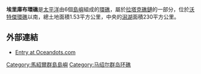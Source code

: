 {{Infobox islands
| name             = 埃里庫布環礁
| image name       = Erikubatoll.jpg
| image size       = 250px
| image caption    =
| locator map      = {{Location map|Marshall islands|lat=9.1|long=170}}
| map_custom = yes
| location         = [[太平洋|太平洋]]北部
| coordinates      = {{coord|09|08|30|N|170|00|00|E|display=inline}}
| country          = {{MHL}}
| archipelago      = [[拉塔克礁鏈|拉塔克礁鏈]]
| total islands    = 6
| area             = 1.53平方公里
| elevation_m      = 3
| population       = 0
}}

'''埃里庫布環礁'''是[[太平洋|太平洋]]由6個[[島嶼|島嶼]]組成的[[環礁|環礁]]，屬於[[拉塔克礁鏈|拉塔克礁鏈]]的一部分，位於[[沃特傑環礁|沃特傑環礁]]以南，總土地面積1.53平方公里，中央的[[潟湖|潟湖]]面積230平方公里。

==外部連結==
*[http://www.oceandots.com/pacific/marshall/erikub.php Entry at Oceandots.com]{{Wayback|url=http://www.oceandots.com/pacific/marshall/erikub.php |date=20101223043232 }}

{{Marshalls-stub}}

{{Marshall Islands}}

[[Category:馬紹爾群島島嶼|Category:馬紹爾群島島嶼]]
[[Category:马绍尔群岛环礁|Category:马绍尔群岛环礁]]